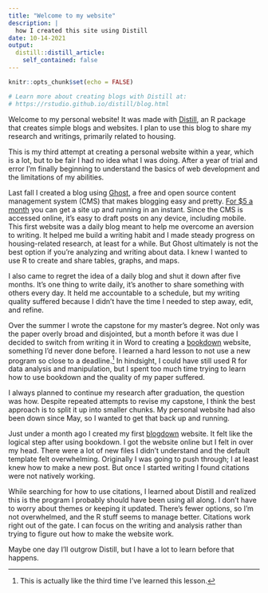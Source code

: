 ```yaml
---
title: "Welcome to my website"
description: |
  how I created this site using Distill
date: 10-14-2021
output:
  distill::distill_article:
    self_contained: false
---
```


```r
knitr::opts_chunk$set(echo = FALSE)

# Learn more about creating blogs with Distill at:
# https://rstudio.github.io/distill/blog.html

```

Welcome to my personal website! It was made with [Distill](https://rstudio.github.io/distill/), an R package that creates simple blogs and websites. I plan to use this blog to share my research and writings, primarily related to housing.

This is my third attempt at creating a personal website within a year, which is a lot, but to be fair I had no idea what I was doing. After a year of trial and error I'm finally beginning to understand the basics of web development and the limitations of my abilities.

Last fall I created a blog using [Ghost](https://ghost.org/), a free and open source content management system (CMS) that makes blogging easy and pretty. [For \$5 a month](https://ghost.org/docs/install/digitalocean/) you can get a site up and running in an instant. Since the CMS is accessed online, it's easy to draft posts on any device, including mobile. This first website was a daily blog meant to help me overcome an aversion to writing. It helped me build a writing habit and I made steady progress on housing-related research, at least for a while. But Ghost ultimately is not the best option if you're analyzing and writing about data. I knew I wanted to use R to create and share tables, graphs, and maps.

<aside>

I also came to regret the idea of a daily blog and shut it down after five months. It's one thing to write daily, it's another to share something with others every day. It held me accountable to a schedule, but my writing quality suffered because I didn't have the time I needed to step away, edit, and refine.

</aside>

Over the summer I wrote the capstone for my master's degree. Not only was the paper overly broad and disjointed, but a month before it was due I decided to switch from writing it in Word to creating a [bookdown](https://bookdown.org/yihui/bookdown/) website, something I'd never done before. I learned a hard lesson to not use a new program so close to a deadline.[^1] In hindsight, I could have still used R for data analysis and manipulation, but I spent too much time trying to learn how to use bookdown and the quality of my paper suffered.

[^1]: This is actually like the third time I've learned this lesson.

I always planned to continue my research after graduation, the question was how. Despite repeated attempts to revise my capstone, I think the best approach is to split it up into smaller chunks. My personal website had also been down since May, so I wanted to get that back up and running.

Just under a month ago I created my first [blogdown](https://bookdown.org/yihui/blogdown/) website. It felt like the logical step after using bookdown. I got the website online but I felt in over my head. There were a lot of new files I didn't understand and the default template felt overwhelming. Originally I was going to push through; I at least knew how to make a new post. But once I started writing I found citations were not natively working.

While searching for how to use citations, I learned about Distill and realized this is the program I probably should have been using all along. I don't have to worry about themes or keeping it updated. There's fewer options, so I'm not overwhelmed, and the R stuff seems to manage better. Citations work right out of the gate. I can focus on the writing and analysis rather than trying to figure out how to make the website work.

Maybe one day I'll outgrow Distill, but I have a lot to learn before that happens.
